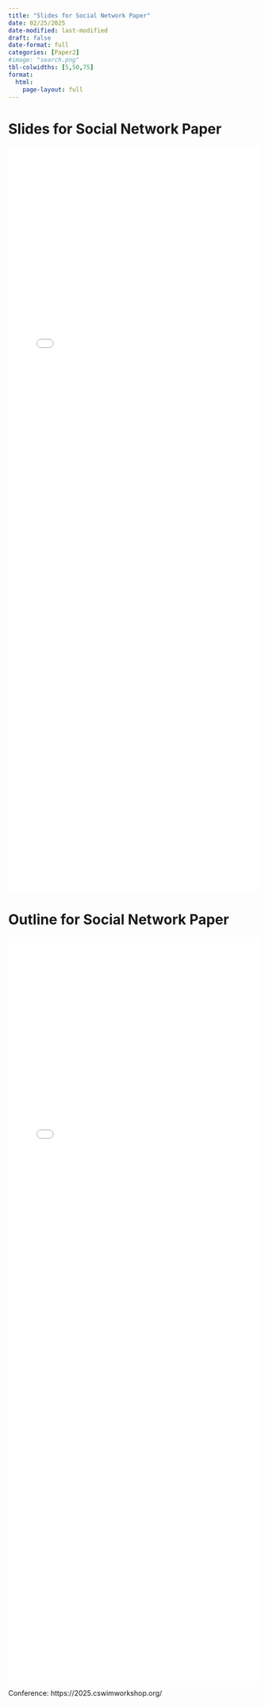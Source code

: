 ```yaml
---
title: "Slides for Social Network Paper"
date: 02/25/2025
date-modified: last-modified
draft: false
date-format: full
categories: [Paper2]
#image: "search.png"
tbl-colwidths: [5,50,75]
format: 
  html:
    page-layout: full
---
```


# Slides for Social Network Paper


<iframe src="pdfs/Social_Network_Paper_Slides.pdf" style="width:100%; height:1500px;" frameborder="0">

</iframe>

# Outline for Social Network Paper


<iframe src="pdfs/2_27_Paper_2_Outline.pdf" style="width:100%; height:1500px;" frameborder="0">

</iframe>

Conference: https://2025.cswimworkshop.org/
